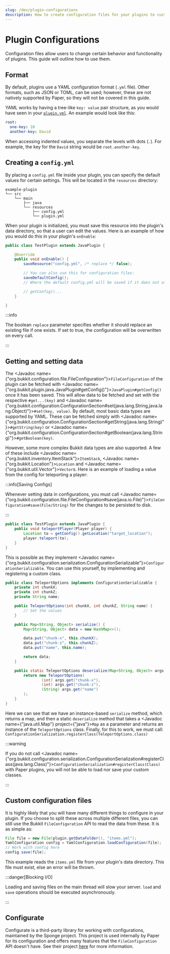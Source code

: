 ---
slug: /dev/plugin-configurations
description: How to create configuration files for your plugins to customize behavior.
---

# Plugin Configurations

Configuration files allow users to change certain behavior and functionality of plugins. This guide will outline how to use them.

## Format

By default, plugins use a YAML configuration format (`.yml` file). Other formats, such as JSON or TOML, can be used;
however, these are not natively supported by Paper, so they will not be covered in this guide.

YAML works by having a tree-like `key: value` pair structure, as you would have seen in your [`plugin.yml`](../getting-started/plugin-yml.mdx).
An example would look like this:

```yaml
root:
  one-key: 10
  another-key: David
```

When accessing indented values, you separate the levels with dots (`.`). For example, the key for the `David` string would be `root.another-key`.

## Creating a `config.yml`

By placing a `config.yml` file inside your plugin, you can specify the default values for certain settings.
This will be located in the `resources` directory:
```
example-plugin
└── src
    └── main
        ├── java
        └── resources
            ├── config.yml
            └── plugin.yml
```

When your plugin is initialized, you must save this resource into the plugin's data directory, so that a user can edit the values.
Here is an example of how you would do this in your plugin's `onEnable`:

```java
public class TestPlugin extends JavaPlugin {

    @Override
    public void onEnable() {
        saveResource("config.yml", /* replace */ false);

        // You can also use this for configuration files:
        saveDefaultConfig();
        // Where the default config.yml will be saved if it does not already exist

        // getConfig()...
    }

}
```

:::info

The boolean `replace` parameter specifies whether it should replace an existing file if one exists.
If set to true, the configuration will be overwritten on every call.

:::

## Getting and setting data

The <Javadoc name={"org.bukkit.configuration.file.FileConfiguration"}>`FileConfiguration`</Javadoc> of the plugin can be fetched with
<Javadoc name={"org.bukkit.plugin.java.JavaPlugin#getConfig()"}>`JavaPlugin#getConfig()`</Javadoc> once it has been saved.
This will allow data to be fetched and set with the respective `#get...(key)` and
<Javadoc name={"org.bukkit.configuration.ConfigurationSection#set(java.lang.String,java.lang.Object)"}>`#set(key, value)`</Javadoc>.
By default, most basic data types are supported by YAML. These can be fetched simply with
<Javadoc name={"org.bukkit.configuration.ConfigurationSection#getString(java.lang.String)"}>`#getString(key)`</Javadoc> or
<Javadoc name={"org.bukkit.configuration.ConfigurationSection#getBoolean(java.lang.String)"}>`#getBoolean(key)`</Javadoc>.

However, some more complex Bukkit data types are also supported. A few of these include
<Javadoc name={"org.bukkit.inventory.ItemStack"}>`ItemStack`</Javadoc>,
<Javadoc name={"org.bukkit.Location"}>`Location`</Javadoc> and <Javadoc name={"org.bukkit.util.Vector"}>`Vector`</Javadoc>s.
Here is an example of loading a value from the config for teleporting a player:

:::info[Saving Configs]

Whenever setting data in configurations, you must call
<Javadoc name={"org.bukkit.configuration.file.FileConfiguration#save(java.io.File)"}>`FileConfiguration#save(File/String)`</Javadoc>
for the changes to be persisted to disk.

:::

```java
public class TestPlugin extends JavaPlugin {
    public void teleportPlayer(Player player) {
        Location to = getConfig().getLocation("target_location");
        player.teleport(to);
    }
}
```

This is possible as they implement <Javadoc name={"org.bukkit.configuration.serialization.ConfigurationSerializable"}>`ConfigurationSerializable`</Javadoc>.
You can use this yourself, by implementing and registering a custom class.

```java
public class TeleportOptions implements ConfigurationSerializable {
    private int chunkX;
    private int chunkZ;
    private String name;

    public TeleportOptions(int chunkX, int chunkZ, String name) {
        // Set the values
    }

    public Map<String, Object> serialize() {
        Map<String, Object> data = new HashMap<>();

        data.put("chunk-x", this.chunkX);
        data.put("chunk-z", this.chunkZ);
        data.put("name", this.name);

        return data;
    }

    public static TeleportOptions deserialize(Map<String, Object> args) {
        return new TeleportOptions(
                (int) args.get("chunk-x"),
                (int) args.get("chunk-z"),
                (String) args.get("name")
        );
    }
}
```

Here we can see that we have an instance-based `serialize` method, which returns a map, and then a static `deserialize`
method that takes a <Javadoc name={"java.util.Map"} project={"java"}>`Map`</Javadoc> as a parameter and returns an instance
of the `TeleportOptions` class. Finally, for this to work, we must call:
`ConfigurationSerialization.registerClass(TeleportOptions.class)`

:::warning

If you do not call <Javadoc name={"org.bukkit.configuration.serialization.ConfigurationSerialization#registerClass(java.lang.Class)"}>`ConfigurationSerialization#registerClass(Class)`</Javadoc>
with Paper plugins, you will not be able to load nor save your custom classes.

:::

## Custom configuration files

It is highly likely that you will have many different things to configure in your plugin. If you choose to split these
across multiple different files, you can still use the Bukkit `FileConfiguration` API to read the data from these.
It is as simple as:

```java
File file = new File(plugin.getDataFolder(), "items.yml");
YamlConfiguration config = YamlConfiguration.loadConfiguration(file);
// Work with config here
config.save(file);
```

This example reads the `items.yml` file from your plugin's data directory. This file must exist, else an error will be thrown.

:::danger[Blocking I/O]

Loading and saving files on the main thread will slow your server. `load` and `save` operations should be executed asynchronously.

:::

## Configurate

Configurate is a third-party library for working with configurations, maintained by the Sponge project. This project is
used internally by Paper for its configuration and offers many features that the `FileConfiguration` API doesn't have. See their project
[here](https://github.com/SpongePowered/Configurate) for more information.
